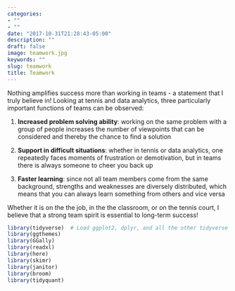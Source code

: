 ```yaml
---
categories:
- ""
- ""
date: "2017-10-31T21:28:43-05:00"
description: ""
draft: false
image: teamwork.jpg
keywords: ""
slug: teamwork
title: Teamwork
---
```


Nothing amplifies success more than working in teams - a statement that I truly believe in! Looking at tennis and data analytics, three particularly important functions of teams can be observed: 

1. **Increased problem solving ability**: working on the same problem with a group of people increases the number of viewpoints that can be considered and thereby the chance to find a solution

2. **Support in difficult situations**: whether in tennis or data analytics, one repeatedly faces moments of frustration or demotivation, but in teams there is always someone to cheer you back up

3. **Faster learning**: since not all team members come from the same background, strengths and weaknesses are diversely distributed, which means that you can always learn something from others and vice versa

Whether it is on the the job, in the the classroom, or on the tennis court, I believe that a strong team spirit is essential to long-term success!

```r
library(tidyverse)  # Load ggplot2, dplyr, and all the other tidyverse packages
library(ggthemes)
library(GGally)
library(readxl)
library(here)
library(skimr)
library(janitor)
library(broom)
library(tidyquant)

```